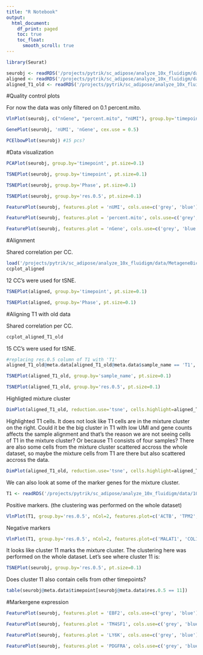```yaml
---
title: "R Notebook"
output:
  html_document:
    df_print: paged
    toc: true
    toc_float: 
      smooth_scroll: true
---
```


```r
library(Seurat)

seurobj <- readRDS('/projects/pytrik/sc_adipose/analyze_10x_fluidigm/data/10x-180831')
aligned <- readRDS('/projects/pytrik/sc_adipose/analyze_10x_fluidigm/data/10x-180831-aligned')
aligned_T1_old <- readRDS('/projects/pytrik/sc_adipose/analyze_10x_fluidigm/data/10x-180504-T1-aligned')
```

#Quality control plots

For now the data was only filtered on 0.1 percent.mito.

```r
VlnPlot(seurobj, c("nGene", "percent.mito", "nUMI"), group.by='timepoint', nCol = 1, point.size.use=-1, size.x.use = 10)
```

```r
GenePlot(seurobj, 'nUMI', 'nGene', cex.use = 0.5)
```


```r
PCElbowPlot(seurobj) #15 pcs?
```

#Data visualization

```r
PCAPlot(seurobj, group.by='timepoint', pt.size=0.1)
```

```r
TSNEPlot(seurobj, group.by='timepoint', pt.size=0.1)
```

```r
TSNEPlot(seurobj, group.by='Phase', pt.size=0.1)
```

```r
TSNEPlot(seurobj, group.by='res.0.5', pt.size=0.1)
```


```r
FeaturePlot(seurobj, features.plot = 'nUMI', cols.use=c('grey', 'blue'), no.legend=F)
```

```r
FeaturePlot(seurobj, features.plot = 'percent.mito', cols.use=c('grey', 'blue'), no.legend = F)
```

```r
FeaturePlot(seurobj, features.plot = 'nGene', cols.use=c('grey', 'blue'), no.legend = F)
```

#Alignment

Shared correlation per CC.

```r
load('/projects/pytrik/sc_adipose/analyze_10x_fluidigm/data/MetageneBicorPlots')
ccplot_aligned
```

12 CC's were used for tSNE.

```r
TSNEPlot(aligned, group.by='timepoint', pt.size=0.1)
```

```r
TSNEPlot(aligned, group.by='Phase', pt.size=0.1)
```

#Aligning T1 with old data

Shared correlation per CC. 

```r
ccplot_aligned_T1_old
```

15 CC's were used for tSNE. 

```r
#replacing res.0.5 column of T1 with 'T1'
aligned_T1_old@meta.data[aligned_T1_old@meta.data$sample_name == 'T1', 'res.0.5'] = 'T1'

TSNEPlot(aligned_T1_old, group.by='sample_name', pt.size=0.1)
```

```r
TSNEPlot(aligned_T1_old, group.by='res.0.5', pt.size=0.1)
```

Highligted mixture cluster

```r
DimPlot(aligned_T1_old, reduction.use='tsne', cells.highlight=aligned_T1_old@cell.names[which(aligned_T1_old@meta.data$res.0.5 %in% 12)], pt.size.use=0.1, cols.highlight = 'blue', cols.use='grey')
```

Highlighted T1 cells. It does not look like T1 cells are in the mixture cluster on the right. Could it be the big cluster in T1 with low UMI and gene counts affects the sample alignment and that's the reason we are not seeing cells of T1 in the mixture cluster? Or because T1 consists of four samples? There are also some cells from the mixture cluster scattered accross the whole dataset, so maybe the mixture cells from T1 are there but also scattered accross the data. 

```r
DimPlot(aligned_T1_old, reduction.use='tsne', cells.highlight=aligned_T1_old@cell.names[which(aligned_T1_old@meta.data$res.0.5 %in% 'T1')], pt.size.use=0.1, cols.use = 'grey', cols.highlight = 'blue')
```

We can also look at some of the marker genes for the mixture cluster.

```r
T1 <- readRDS('/projects/pytrik/sc_adipose/analyze_10x_fluidigm/data/10x-180831-T1')
```

Positive markers. (the clustering was performed on the whole dataset)

```r
VlnPlot(T1, group.by='res.0.5', nCol=2, features.plot=c('ACTB', 'TPM2', 'ANXA2', 'LDHA', 'PRDX1', 'MYL12B', 'MYL12A', 'CCND1', 'RAB13', 'MAP1B'), point.size.use=-1)
```

Negative markers

```r
VlnPlot(T1, group.by='res.0.5', nCol=2, features.plot=c('MALAT1', 'COL1A1', 'NEAT1', 'FN1', 'COL1A2', 'HIST1H4C', 'CYR61', 'COL3A1'), point.size.use=-1)
```

It looks like cluster 11 marks the mixture cluster. The clustering here was performed on the whole dataset. Let's see where cluster 11 is:

```r
TSNEPlot(seurobj, group.by='res.0.5', pt.size=0.1)
```

Does cluster 11 also contain cells from other timepoints? 

```r
table(seurobj@meta.data$timepoint[seurobj@meta.data$res.0.5 == 11])
```

#Markergene expression

```r
FeaturePlot(seurobj, features.plot = 'EBF2', cols.use=c('grey', 'blue'), no.legend = F)
```

```r
FeaturePlot(seurobj, features.plot = 'TM4SF1', cols.use=c('grey', 'blue'), no.legend = F)
```

```r
FeaturePlot(seurobj, features.plot = 'LY6K', cols.use=c('grey', 'blue'), no.legend = F)
```

```r
FeaturePlot(seurobj, features.plot = 'PDGFRA', cols.use=c('grey', 'blue'), no.legend = F)
```
